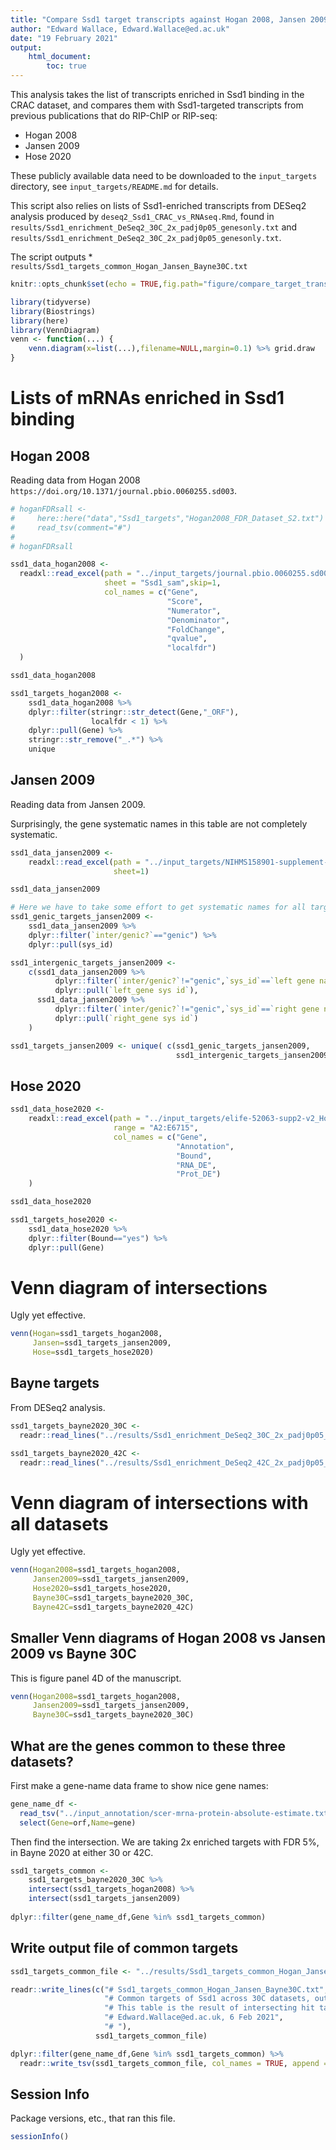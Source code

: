 ```yaml
---
title: "Compare Ssd1 target transcripts against Hogan 2008, Jansen 2009, Hose 2020"
author: "Edward Wallace, Edward.Wallace@ed.ac.uk"
date: "19 February 2021"
output: 
    html_document:
        toc: true
---
```


This analysis takes the list of transcripts enriched in Ssd1 binding in the CRAC dataset, and compares them with Ssd1-targeted transcripts from previous publications that do RIP-ChIP or RIP-seq:

* Hogan 2008 
* Jansen 2009
* Hose 2020

These publicly available data need to be downloaded to the `input_targets` directory, see `input_targets/README.md` for details.

This script also relies on lists of Ssd1-enriched transcripts from DESeq2 analysis produced by `deseq2_Ssd1_CRAC_vs_RNAseq.Rmd`, found in `results/Ssd1_enrichment_DeSeq2_30C_2x_padj0p05_genesonly.txt`
and `results/Ssd1_enrichment_DeSeq2_30C_2x_padj0p05_genesonly.txt`.

The script outputs
* `results/Ssd1_targets_common_Hogan_Jansen_Bayne30C.txt`

```r
knitr::opts_chunk$set(echo = TRUE,fig.path="figure/compare_target_transcripts-")

library(tidyverse)
library(Biostrings)
library(here)
library(VennDiagram)
venn <- function(...) {
    venn.diagram(x=list(...),filename=NULL,margin=0.1) %>% grid.draw
}
```

# Lists of mRNAs enriched in Ssd1 binding

## Hogan 2008

Reading data from Hogan 2008 `https://doi.org/10.1371/journal.pbio.0060255.sd003`.

```r
# hoganFDRsall <- 
#     here::here("data","Ssd1_targets","Hogan2008_FDR_Dataset_S2.txt") %>%
#     read_tsv(comment="#")
# 
# hoganFDRsall

ssd1_data_hogan2008 <-
  readxl::read_excel(path = "../input_targets/journal.pbio.0060255.sd003_Hogan2008_Dataset_S3.xls",
                     sheet = "Ssd1_sam",skip=1,
                     col_names = c("Gene",
                                   "Score",
                                   "Numerator",
                                   "Denominator",
                                   "FoldChange",
                                   "qvalue",
                                   "localfdr")
  )

ssd1_data_hogan2008

ssd1_targets_hogan2008 <- 
    ssd1_data_hogan2008 %>%
    dplyr::filter(stringr::str_detect(Gene,"_ORF"), 
                  localfdr < 1) %>%
    dplyr::pull(Gene) %>%
    stringr::str_remove("_.*") %>%
    unique
```

## Jansen 2009

Reading data from Jansen 2009.

Surprisingly, the gene systematic names in this table are not completely systematic.

```r
ssd1_data_jansen2009 <-
    readxl::read_excel(path = "../input_targets/NIHMS158901-supplement-02.xls",
                       sheet=1)

ssd1_data_jansen2009 

# Here we have to take some effort to get systematic names for all targets
ssd1_genic_targets_jansen2009 <- 
    ssd1_data_jansen2009 %>%
    dplyr::filter(`inter/genic?`=="genic") %>%
    dplyr::pull(sys_id)

ssd1_intergenic_targets_jansen2009 <- 
    c(ssd1_data_jansen2009 %>%
          dplyr::filter(`inter/genic?`!="genic",`sys_id`==`left gene name`) %>%
          dplyr::pull(`left_gene sys id`),
      ssd1_data_jansen2009 %>%
          dplyr::filter(`inter/genic?`!="genic",`sys_id`==`right gene name`) %>%
          dplyr::pull(`right_gene sys id`)
    )

ssd1_targets_jansen2009 <- unique( c(ssd1_genic_targets_jansen2009,
                                     ssd1_intergenic_targets_jansen2009) )
```

## Hose 2020

```r
ssd1_data_hose2020 <-
    readxl::read_excel(path = "../input_targets/elife-52063-supp2-v2_Hose2020.xlsx",
                       range = "A2:E6715",
                       col_names = c("Gene",
                                     "Annotation",
                                     "Bound",
                                     "RNA_DE",
                                     "Prot_DE")
    )

ssd1_data_hose2020

ssd1_targets_hose2020 <- 
    ssd1_data_hose2020 %>%
    dplyr::filter(Bound=="yes") %>%
    dplyr::pull(Gene)
```

# Venn diagram of intersections

Ugly yet effective.

```r
venn(Hogan=ssd1_targets_hogan2008,
     Jansen=ssd1_targets_jansen2009,
     Hose=ssd1_targets_hose2020)
```


## Bayne targets

From DESeq2 analysis.

```r
ssd1_targets_bayne2020_30C <- 
  readr::read_lines("../results/Ssd1_enrichment_DeSeq2_30C_2x_padj0p05_genesonly.txt")

ssd1_targets_bayne2020_42C <- 
  readr::read_lines("../results/Ssd1_enrichment_DeSeq2_42C_2x_padj0p05_genesonly.txt")
```


# Venn diagram of intersections with all datasets

Ugly yet effective.

```r
venn(Hogan2008=ssd1_targets_hogan2008,
     Jansen2009=ssd1_targets_jansen2009,
     Hose2020=ssd1_targets_hose2020,
     Bayne30C=ssd1_targets_bayne2020_30C,
     Bayne42C=ssd1_targets_bayne2020_42C)
```


## Smaller Venn diagrams of Hogan 2008 vs Jansen 2009 vs Bayne 30C

This is figure panel 4D of the manuscript.

```r
venn(Hogan2008=ssd1_targets_hogan2008,
     Jansen2009=ssd1_targets_jansen2009,
     Bayne30C=ssd1_targets_bayne2020_30C)
```


## What are the genes common to these three datasets?

First make a gene-name data frame to show nice gene names:

```r
gene_name_df <- 
  read_tsv("../input_annotation/scer-mrna-protein-absolute-estimate.txt",comment="#") %>%
  select(Gene=orf,Name=gene)
```

Then find the intersection. We are taking 2x enriched targets with FDR 5%, in Bayne 2020 at either 30 or 42C.

```r
ssd1_targets_common <- 
    ssd1_targets_bayne2020_30C %>%
    intersect(ssd1_targets_hogan2008) %>%
    intersect(ssd1_targets_jansen2009)
    
dplyr::filter(gene_name_df,Gene %in% ssd1_targets_common)
```

## Write output file of common targets

```r
ssd1_targets_common_file <- "../results/Ssd1_targets_common_Hogan_Jansen_Bayne30C.txt"

readr::write_lines(c("# Ssd1_targets_common_Hogan_Jansen_Bayne30C.txt",
                     "# Common targets of Ssd1 across 30C datasets, output from compare_target_transcripts.Rmd",
                     "# This table is the result of intersecting hit tables from Hogan 2008, Jansen 2009, and Bayne 2021 (this paper) list in `Ssd1_enrichment_DeSeq2_30C_2x_padj0p05_genesonly.txt`",
                     "# Edward.Wallace@ed.ac.uk, 6 Feb 2021",
                     "# "),
                   ssd1_targets_common_file)

dplyr::filter(gene_name_df,Gene %in% ssd1_targets_common) %>%
  readr::write_tsv(ssd1_targets_common_file, col_names = TRUE, append = TRUE)
```

## Session Info

Package versions, etc., that ran this file.

```r
sessionInfo()
```